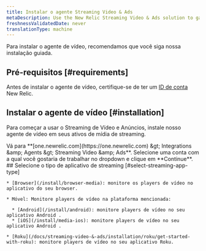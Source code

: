 ```yaml
---
title: Instalar o agente Streaming Video & Ads
metaDescription: Use the New Relic Streaming Video & Ads solution to gain deep visibility and actionable insights into real user experiences.
freshnessValidatedDate: never
translationType: machine
---
```


Para instalar o agente de vídeo, recomendamos que você siga nossa instalação guiada.

## Pré-requisitos [#requirements]

Antes de instalar o agente de vídeo, certifique-se de ter um [ID de conta](/docs/accounts/accounts-billing/account-setup/account-id) New Relic.

## Instalar o agente de vídeo [#installation]

Para começar a usar o Streaming de Vídeo e Anúncios, instale nosso agente de vídeo em seus ativos de mídia de streaming.

<Steps>
  <Step>
    Vá para <DNT>**[one.newrelic.com](https://one.newrelic.com) &amp;gt; Integrations &amp;amp; Agents &amp;gt; Streaming Video &amp;amp; Ads**</DNT>.
  </Step>

  <Step>
    Selecione uma conta com a qual você gostaria de trabalhar no dropdown e clique em **Continue**.
  </Step>

  <Step>
    ## Selecione o tipo de aplicativo de streaming [#select-streaming-app-type]

    * [Browser](/install/browser-media): monitore os players de vídeo no aplicativo do seu browser.

    * Móvel: Monitore players de vídeo na plataforma mencionada:

      * [Android](/install/android): monitore players de vídeo no seu aplicativo Android .
      * [iOS](/install/media-ios): monitore players de vídeo no seu aplicativo Android .

    * [Roku](/docs/streaming-video-&-ads/installation/roku/get-started-with-roku): monitore players de vídeo no seu aplicativo Roku.
  </Step>
</Steps>